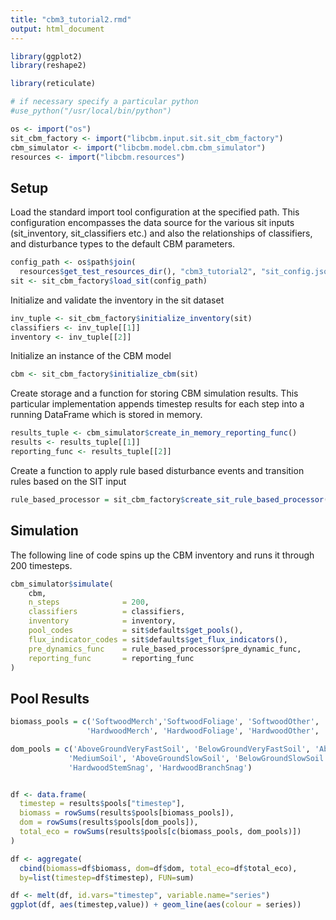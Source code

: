 ```yaml
---
title: "cbm3_tutorial2.rmd"
output: html_document
---
```


``` r
library(ggplot2)
library(reshape2)

library(reticulate)

# if necessary specify a particular python
#use_python("/usr/local/bin/python")

os <- import("os")
sit_cbm_factory <- import("libcbm.input.sit.sit_cbm_factory")
cbm_simulator <- import("libcbm.model.cbm.cbm_simulator")
resources <- import("libcbm.resources")
```

## Setup

Load the standard import tool configuration at the specified path. This 
configuration encompasses the data source for the various sit inputs
(sit_inventory, sit_classifiers etc.) and also the relationships of classifiers,
and disturbance types to the default CBM parameters.

``` r
config_path <- os$path$join(
  resources$get_test_resources_dir(), "cbm3_tutorial2", "sit_config.json")
sit <- sit_cbm_factory$load_sit(config_path)
```

Initialize and validate the inventory in the sit dataset

``` r
inv_tuple <- sit_cbm_factory$initialize_inventory(sit)
classifiers <- inv_tuple[[1]]
inventory <- inv_tuple[[2]]
```

Initialize an instance of the CBM model

``` r
cbm <- sit_cbm_factory$initialize_cbm(sit)
```

Create storage and a function for storing CBM simulation results. This
particular implementation appends timestep results for each step into a running
DataFrame which is stored in memory.

``` r
results_tuple <- cbm_simulator$create_in_memory_reporting_func()
results <- results_tuple[[1]]
reporting_func <- results_tuple[[2]]
```

Create a function to apply rule based disturbance events and transition rules
based on the SIT input

``` r
rule_based_processor = sit_cbm_factory$create_sit_rule_based_processor(sit, cbm)
```

## Simulation

The following line of code spins up the CBM inventory and runs it through 200
timesteps.

``` r
cbm_simulator$simulate(
    cbm,
    n_steps              = 200,
    classifiers          = classifiers,
    inventory            = inventory,
    pool_codes           = sit$defaults$get_pools(),
    flux_indicator_codes = sit$defaults$get_flux_indicators(),
    pre_dynamics_func    = rule_based_processor$pre_dynamic_func,
    reporting_func       = reporting_func
)
```

## Pool Results

``` r

biomass_pools = c('SoftwoodMerch','SoftwoodFoliage', 'SoftwoodOther', 'SoftwoodCoarseRoots', 'SoftwoodFineRoots',
                 'HardwoodMerch', 'HardwoodFoliage', 'HardwoodOther', 'HardwoodCoarseRoots', 'HardwoodFineRoots')

dom_pools = c('AboveGroundVeryFastSoil', 'BelowGroundVeryFastSoil', 'AboveGroundFastSoil', 'BelowGroundFastSoil',
             'MediumSoil', 'AboveGroundSlowSoil', 'BelowGroundSlowSoil', 'SoftwoodStemSnag', 'SoftwoodBranchSnag',
             'HardwoodStemSnag', 'HardwoodBranchSnag')


df <- data.frame(
  timestep = results$pools["timestep"],
  biomass = rowSums(results$pools[biomass_pools]),
  dom = rowSums(results$pools[dom_pools]),
  total_eco = rowSums(results$pools[c(biomass_pools, dom_pools)])
)

df <- aggregate(
  cbind(biomass=df$biomass, dom=df$dom, total_eco=df$total_eco),
  by=list(timestep=df$timestep), FUN=sum)

df <- melt(df, id.vars="timestep", variable.name="series")
ggplot(df, aes(timestep,value)) + geom_line(aes(colour = series))

```

